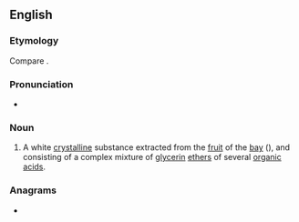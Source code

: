 {{also|Laurin|Lauřin}}
==English==

===Etymology===
Compare {{cog|fr|laurine}}.

===Pronunciation===
* {{IPA|/ˈlɔːɹɪn/|lang=en}}

===Noun===
{{head|en|noun}}

# {{lb|en|chemistry}} A white [[crystalline]] substance extracted from the [[fruit]] of the [[bay]] (''{{l|mul|Laurus nobilis}}''), and consisting of a complex mixture of [[glycerin]] [[ethers]] of several [[organic]] [[acid]]s.

===Anagrams===
* {{anagrams|en|a=ailnru|Lurian|unrail|urinal}}